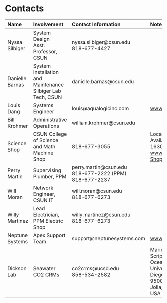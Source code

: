 # Contacts


| Name | Involvement | Contact Information | Notes |
| :------------------ | :-------------------------- | :------------------------------ | :------------------ |
| Nyssa Silbiger | System Design <br>Asst. Professor, CSUN<br/> | nyssa.silbiger@csun.edu <br>818-677-4427<br/> |
| Danielle Barnas | System Installation and Maintenance <br>Silbiger Lab Tech, CSUN<br/> | danielle.barnas@csun.edu |
| Louis Dang | Systems Engineer | louis@aqualogicinc.com | [www.aqualogicinc.com](http://www.aqualogicinc.com) |
| Bill Krohmer | Administrative Operations | william.krohmer@csun.edu |
| Science Shop | CSUN College of Science and Math Machine Shop | 818-677-3055 | Location: EH 2014 <br>Available M-Th 0600-1630<br/>  [www.csun.edu/Science-Shop](http://www.csun.edu/science-mathematics/science-shop) |
| Perry Martin | Supervising Plumber, PPM | perry.martin@csun.edu <br>818-677-2222 (PPM)<br/> 818-677-2237 |
| Will Moran | Network Engineer, CSUN IT | will.moran@csun.edu <br>818-677-6273<br/> |
| Willy Martinez | Lead Electrician, PPM Electric Shop | willy.martinez@csun.edu <br>818-677-6273<br/> |
| Neptune Systems | Apex Support Team | support@neptunesystems.com | [www.neptunesystems.com](http://www.neptunesystems.com) |
| Dickson Lab | Seawater CO2 CRMs | co2crms@ucsd.edu <br>858-534-2582<br/> | Marine Physical Lab, Scripps Institution of Oceanography <br>University of CA, San Diego<br/> 9500 Gilman Drive, La Jolla, CA 92093-0244 USA |
